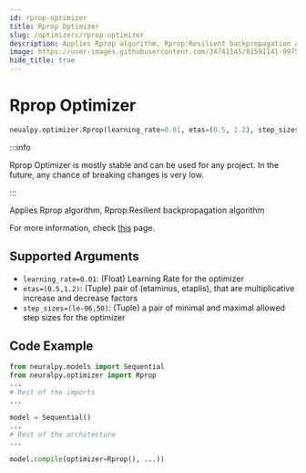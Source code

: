 ```yaml
---
id: rprop-optimizer
title: Rprop Optimizer
slug: /optimizers/rprop-optimizer
description: Applies Rprop algorithm, Rprop:Resilient backpropagation algorithm
image: https://user-images.githubusercontent.com/34741145/81591141-99752900-93d9-11ea-9ef6-cc2c68daaa19.png
hide_title: true
---
```


# Rprop Optimizer

```python
neualpy.optimizer.Rprop(learning_rate=0.01, etas=(0.5, 1.2), step_sizes=(1e-06, 50.0))
```

:::info

Rprop Optimizer is mostly stable and can be used for any project. In the future, any chance of breaking changes is very low.

:::

Applies Rprop algorithm, Rprop:Resilient backpropagation algorithm

For more information, check [this](https://pytorch.org/docs/stable/optim.html#torch.optim.Rprop) page.

## Supported Arguments

- `learning_rate=0.01`: (Float) Learning Rate for the optimizer
- `etas=(0.5,1.2)`: (Tuple) pair of (etaminus, etaplis), that are multiplicative increase and decrease factors
- `step_sizes=(le-06,50)`: (Tuple) a pair of minimal and maximal allowed step sizes for the optimizer

## Code Example

```python
from neuralpy.models import Sequential
from neuralpy.optimizer import Rprop
...
# Rest of the imports
...

model = Sequential()
...
# Rest of the architecture
...

model.compile(optimizer=Rprop(), ...))
```
